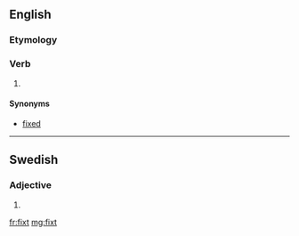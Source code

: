 ==English==

===Etymology===
{{suffix|fix|t}}

===Verb===
{{en-verb form}}

# {{obsolete}} {{past of|fix}}

====Synonyms====
* [[fixed]]

----

==Swedish==

===Adjective===
{{head|sv|adjective form}}

# {{sv-adj-form-abs-indef-n|fix}}

[[fr:fixt]]
[[mg:fixt]]